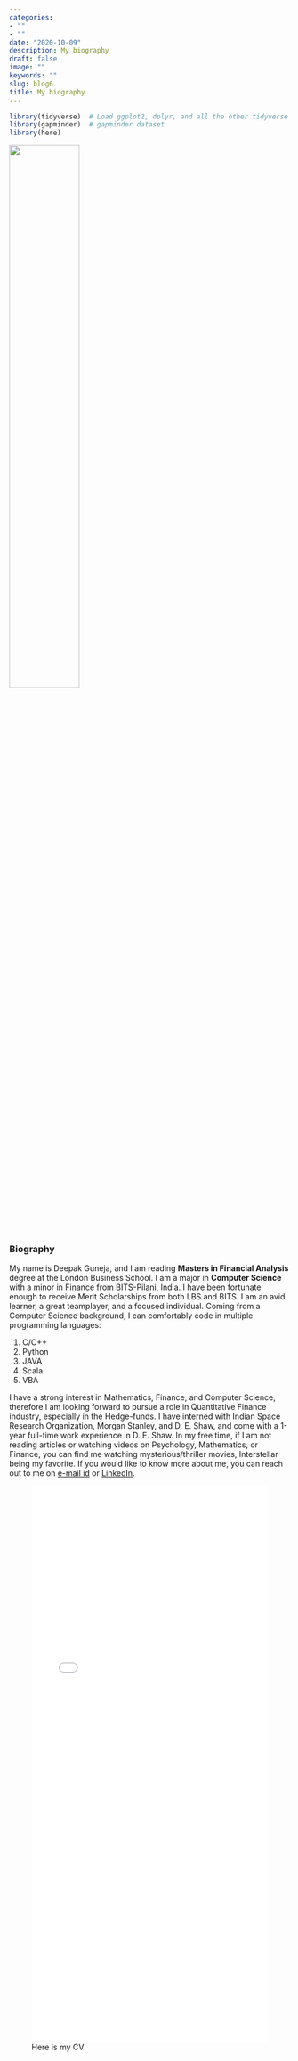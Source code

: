 ```yaml
---
categories:
- ""
- ""
date: "2020-10-09"
description: My biography
draft: false
image: ""
keywords: ""
slug: blog6
title: My biography
---
```



```r
library(tidyverse)  # Load ggplot2, dplyr, and all the other tidyverse packages
library(gapminder)  # gapminder dataset
library(here)
```

![](../biography_img_bg.jpg){width=50% height=50%}

### Biography

My name is Deepak Guneja, and I am reading **Masters in Financial Analysis** degree at the London Business School. I am a major in **Computer Science** with a minor in Finance from BITS-Pilani, India. I have been fortunate enough to receive Merit Scholarships from both LBS and BITS. I am an avid learner, a great teamplayer, and a focused individual. Coming from a Computer Science background, I can comfortably code in multiple programming languages:\

1. C/C++
2. Python
3. JAVA
4. Scala
5. VBA

I have a strong interest in Mathematics, Finance, and Computer Science, therefore I am looking forward to pursue a role in Quantitative Finance industry, especially in the Hedge-funds. I have interned with Indian Space Research Organization, Morgan Stanley, and D. E. Shaw, and come with a 1-year full-time work experience in D. E. Shaw. In my free time, if I am not reading articles or watching videos on Psychology, Mathematics, or Finance, you can find me watching mysterious/thriller movies, Interstellar being my favorite. If you would like to know more about me, you can reach out to me on [e-mail id](mailto:dguneja.mfa2021@london.edu) or [LinkedIn](https://www.linkedin.com/in/deepak-guneja/).

![Here is my CV](../DeepakGuneja-CV.pdf){width=100% height=1000}



